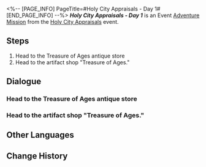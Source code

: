 <%-- [PAGE_INFO]
PageTitle=#Holy City Appraisals - Day 1#
[END_PAGE_INFO] --%>
{{Stub|Dialogue.}}
{{Mission Infobox
|id            = 8031401
|title         = 
|image         = <!--Mission Holy City Appraisals - Day 1.png-->
|type          = Adventure
|event_name    = Holy City Appraisals
|chapter       = 
|requirements  = [[Trailblaze Mission]] ''[[Distant Travelers, Listen to this World's Prayer]]'' completed
|summary       = <!--official mission summary from Fate's Atlas-->
|characters    = Theodoros; Trailblazer; Zenon
|startLocation = [[Amphoreus]] - [["Eternal Holy City" Okhema]]
|world         = Amphoreus
|area          = "Eternal Holy City" Okhema
|prev          = 
|next          = Holy City Appraisals - Day 2
|rewards       = Credit*1,000
}}
'''''Holy City Appraisals - Day 1''''' is an Event [[Adventure Mission]] from the [[Holy City Appraisals]] event.

==Steps==
# Head to the Treasure of Ages antique store
# Head to the artifact shop "Treasure of Ages."

<!--
==Gameplay Notes==

--><!--
==Trial Character==

-->
==Dialogue==
{{Stub Dialogue}}
===Head to the Treasure of Ages antique store{{subst:void|<!--803140101-->}}===
{{Mission Description|type=adventure|location="Eternal Holy City" Okhema|An antique collector is causing a ruckus at the doorstep of an antique shop. Go check things out.}}
{{Dialogue Start}}
:{{tx}}
{{Mission Description|type=adventure|location="Eternal Holy City" Okhema|update|Today's treasure for appraisal has been prepared. Go find Theodoros.}}
{{Dialogue End}}

===Head to the artifact shop "Treasure of Ages."{{subst:void|<!--803140104-->}}===
{{Mission Description|type=adventure|location="Eternal Holy City" Okhema|update|The treasures up for appraisal today are ready. Time to talk to Theodoros.}}
{{Dialogue Start}}
:{{tx}}
{{Dialogue End}}

==Other Languages==
{{Other Languages
|en   = Holy City Appraisals - Day 1
|zhs  = 圣城鉴宝•第一日
|zht  = 聖城鑑寶•第一日
|ja   = 聖都の宝物鑑定・1日目
|ko   = 거룩한 도시 보물 감정•1일차
|es   = Tasaciones en la ciudad sagrada: día 1
|fr   = Expertise de la ville sainte - Jour&nbsp;1
|ru   = Экспертиза подлинности в священном городе: День 1
|th   = ประเมินสมบัติเมืองศักดิ์สิทธิ์ วันที่ 1
|vi   = Giám Bảo Thánh Thành - Ngày 1
|de   = Schatzbegutachtung der Heiligen Stadt: Tag 1
|id   = Penaksiran Harta Kota Suci: Hari 1
|pt   = Avaliações da Pólis Sagrada - Dia 1
}}

==Change History==
{{Change History|3.1}}
